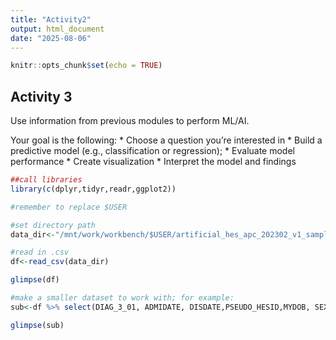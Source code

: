 ---
title: "Activity2"
output: html_document
date: "2025-08-06"
---

```{r setup, include=FALSE}
knitr::opts_chunk$set(echo = TRUE)
```



## Activity 3

Use information from previous modules to perform ML/AI.

Your goal is the following:
* Choose a question you're interested in
* Build a predictive model (e.g., classification or regression); 
* Evaluate model performance
* Create visualization
* Interpret the model and findings

```{r}

##call libraries
library(c(dplyr,tidyr,readr,ggplot2))

#remember to replace $USER

#set directory path
data_dir<-"/mnt/work/workbench/$USER/artificial_hes_apc_202302_v1_sample/artificial_hes_apc_0102.csv"

#read in .csv
df<-read_csv(data_dir)

glimpse(df)

#make a smaller dataset to work with; for example:
sub<-df %>% select(DIAG_3_01, ADMIDATE, DISDATE,PSEUDO_HESID,MYDOB, SEX)

glimpse(sub)

```

